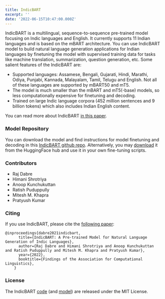 ```yaml
---
title: IndicBART
excerpt: ''
date: '2022-06-15T10:47:00.000Z'
---
```


IndicBART is a multilingual, sequence-to-sequence pre-trained model focusing on Indic languages and English. It currently supports 11 Indian languages and is based on the mBART architecture. You can use IndicBART model to build natural language generation applications for Indian languages by finetuning the model with supervised training data for tasks like machine translation, summarization, question generation, etc. Some salient features of the IndicBART are:

*   Supported languages: Assamese, Bengali, Gujarati, Hindi, Marathi, Odiya, Punjabi, Kannada, Malayalam, Tamil, Telugu and English. Not all of these languages are supported by mBART50 and mT5.
*   The model is much smaller than the mBART and mT5(-base) models, so less computationally expensive for finetuning and decoding.
*   Trained on large Indic language corpora (452 million sentences and 9 billion tokens) which also includes Indian English content.

You can read more about IndicBART [in this paper](https://arxiv.org/abs/2109.02903).

### Model Repository

You can download the model and find instructions for model finetuning and decoding in this [IndicBART github repo](https://github.com/AI4Bharat/indic-bart). Alternatively, you may [download](https://huggingface.co/ai4bharat/IndicBART) it from the HuggingFace hub and use it in your own fine-tuning scripts.

### Contributors

*   Raj Dabre
*   Himani Shrotriya
*   Anoop Kunchukuttan
*   Ratish Puduppully
*   Mitesh M. Khapra
*   Pratyush Kumar

### Citing

If you use IndicBART, please cite the [following paper](https://arxiv.org/abs/2109.02903):

```
@inproceedings{dabre2021indicbart,
      title={IndicBART: A Pre-trained Model for Natural Language Generation of Indic Languages}, 
      author={Raj Dabre and Himani Shrotriya and Anoop Kunchukuttan and Ratish Puduppully and Mitesh M. Khapra and Pratyush Kumar},
      year={2022},
      booktitle={Findings of the Association for Computational Linguistics},
    }    

```

### License

The IndicBART [code](https://github.com/AI4Bharat/indic-bart) (and [model](https://huggingface.co/ai4bharat/indic-bert)) are released under the MIT License.
